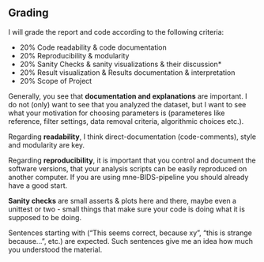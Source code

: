 
## Grading 


I will grade the report and code according to the following criteria:

- 20%  Code readability & code documentation
- 20%  Reproducibility & modularity
- 20%  Sanity Checks & sanity visualizations & their discussion* 
- 20%  Result visualization & Results documentation & interpretation 
- 20%  Scope of Project


Generally, you see that **documentation and explanations** are important. I do not (only) want to see that you analyzed the dataset, but I want to see what your motivation for choosing parameters is (parameteres like reference, filter settings, data removal criteria, algorithmic choices etc.). 

Regarding **readability**, I think direct-documentation (code-comments), style and modularity are key. 

Regarding **reproducibility**, it is important that you control and document the software versions, that your analysis scripts can be easily reproduced on another computer. If you are using mne-BIDS-pipeline you should already have a good start.


**Sanity checks** are small asserts & plots here and there, maybe even a unittest or two - small things that make sure your code is doing what it is supposed to be doing. 

Sentences starting with ("This seems correct, because xy", "this is strange because...", etc.) are expected. Such sentences give me an idea how much you understood the material.
